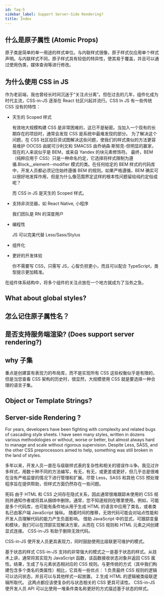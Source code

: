 ```yaml
---
id: faq-5
sidebar_label: Support Server-Side Rendering?
title: Index
---
```


## 什么是原子属性 (Atomic Props)

原子类是简单的单一用途的样式单位。与内联样式很像，原子样式仅应用单个样式声明。与内联样式不同，原子样式具有较低的特异性，使其易于覆盖，并且可以通过使用伪类，媒体查询等进行修改。

## 为什么使用 CSS in JS

作为老前端，我也曾经长时间沉迷于“关注点分离”。但在过去的几年，组件化成为时代主流，CSS-in-JS 逐渐在 React 社区兴起并流行。CSS In JS 有一些传统 CSS 没有的特性：

- 天生的 Scoped 样式

  有效地大规模构建 CSS 是非常困难的，这已不是秘密。当加入一个现有的长期存在的项目时，通常会发现 CSS 是系统中最难发现的部分。
  为了解决这个问题，在 CSS 社区投巨资试图解决这些问题，使我们的样式类似的方法更容易维护 OOCSS 由妮可沙利文和 SMACSS 由乔纳森·斯努克-但明显的赢家，现在的人来说似乎是 BEM，或来自 Yandex 的块元素修饰符。
  最终，BEM（纯粹应用于 CSS）只是一种命名约定，它选择将样式限制为遵循.Block\_\_element--modifier 模式的类。在任何给定的 BEM 样式的代码库中，开发人员都必须记住始终遵循 BEM 的规则。如果严格遵循，BEM 确实可以很好地发挥作用，但是为什么像范围界定这样的根本性问题留给纯约定俗成呢？

  而 CSS in JS 是天生的 Scoped 样式。

- 支持非浏览器，如 React Native, 小程序

  我们团队是 RN 的深度用户

- 编程性

  JS 可以完美代替 Less/Sass/Stylus

- 组件化

- 更好的开发体验

  你不需要写 CSS，只需写 JS，心智负担更小，而且可以配合 TypeScript，类型提示更加精准。

在组件体系结构中，将多个组件的关注点放在一个地方就成为了当务之急。

## What about global styles?

## 怎么记住原子属性名？

## 是否支持服务端渲染? (Does support server rendering?)

## why 子集

重点是创建富有表现力的布局库，而不是实现所有 CSS 这些权衡似乎是有限的，但是当您查看 CSS 架构的历史时，很显然，大规模使用 CSS 就是要选择一种合理的语言子集。

## Object or Template Strings?

## Server-side Rendering ?

For years, developers have been fighting with complexity and related bugs of cascading style sheets. I have seen many styles, written in dozens various methodologies or without, worse or better, but almost always hard to manage and scale without rigorous supervision. Despite Less, SASS, and the other CSS preprocessors aimed to help, something was still broken in the land of styles.

多年以来，开发人员一直在与级联样式表的复杂性和相关的错误作斗争。我见过许多样式，用数十种不同的方法编写，有无，有无，或更差或更好，但几乎总是很难在没有严格监督的情况下进行管理和扩展。尽管 Less，SASS 和其他 CSS 预处理程序旨在提供帮助，但样式方面仍然存在一些问题。

死码
由于 HTML 和 CSS 之间存在隐式关系，因此通常很难跟踪未使用的 CSS 规则并通知作者或将其从捆绑中删除。通常，您不知道规则在哪里使用。例如，可能是多个代码库，也可能有条件地从用于生成 HTML 的语言中应用了类名，或者类名已由客户端 JavaScript 操纵。
随着时间的推移，无效代码可能会对站点性能和开发人员理解代码的能力产生负面影响。
借助 JavaScript 中的显式，可跟踪变量和模块，我们可以在顶部实现解决方案，从而在 CSS 规则和 HTML 元素之间创建显式连接。
CSS-in-JS 有助于删除无效代码。

CSS-in-JS 使开发人员更具表现力，同时鼓励使用比级联更可维护的模式。

基于状态的样式
CSS-in-JS 支持的非常强大的模式之一是基于状态的样式。从技术上讲，通常将其实现为 JavaScript 函数，该函数接收状态对象并返回 CSS 属性。结果，生成了与元素状态相对应的 CSS 规则。与更传统的方式（其中我们构建包含多个类名的类属性）相比，它具有一些优点： 1.负责最终 CSS 规则的逻辑可以访问状态，并且可以与其他样式一起放置。 2.生成 HTML 的逻辑被类级联逻辑所取代。
这两点都应该使复杂的与状态相关的 CSS 更具可读性。
CSS-in-JS 使开发人员 API 可以比使用一堆条件类名称更好的方式描述基于状态的样式。
